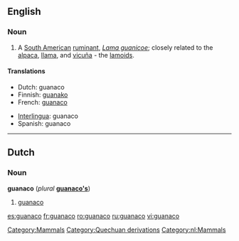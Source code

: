 ==English==

===Noun===
{{wikipedia}}
{{en-noun}}

# A [[South American]] [[ruminant]], ''[[Lama guanicoe]]''; closely related to the [[alpaca]], [[llama]], and [[vicuña]] - the [[lamoid]]s.

====Translations====
{{trans-top|Lama guanicoe}}
* Dutch: guanaco
* Finnish: [[guanako]]
* French: [[guanaco]] {{m}}
{{trans-mid}}
* [[Interlingua]]: guanaco
* Spanish: guanaco {{m}}
{{trans-bottom}}

----

==Dutch==

===Noun===
'''guanaco''' (''plural'' '''[[guanaco's]]''')

# [[#English|guanaco]]

[[Category:Mammals]]
[[Category:Quechuan derivations]]
[[Category:nl:Mammals]]

[[es:guanaco]]
[[fr:guanaco]]
[[ro:guanaco]]
[[ru:guanaco]]
[[vi:guanaco]]